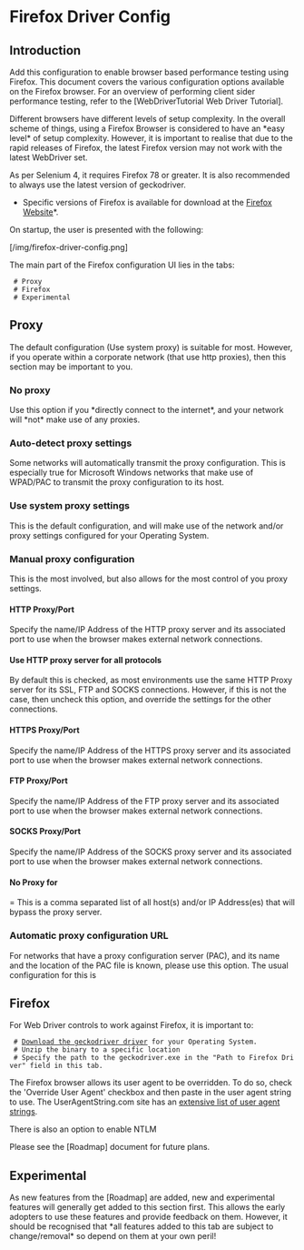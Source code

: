 = Firefox Driver Config=

== Introduction ==
Add this configuration to enable browser based performance testing using Firefox.  This document covers the various configuration options available on the Firefox browser.  For an overview of performing client sider performance testing, refer to the [WebDriverTutorial Web Driver Tutorial].  

Different browsers have different levels of setup complexity.  In the overall scheme of things, using a Firefox Browser is considered to have an *easy level* of setup complexity. However, it is important to realise that due to the rapid releases of Firefox, the latest Firefox version may not work with the latest WebDriver set.

As per Selenium 4, it requires Firefox 78 or greater. It is also recommended to always use the latest version of geckodriver.

*Specific versions of Firefox is available for download at the [https://ftp.mozilla.org/pub/mozilla.org/firefox/releases/ Firefox Website]*.

On startup, the user is presented with the following:

[/img/firefox-driver-config.png]

The main part of the Firefox configuration UI lies in the tabs:
  # Proxy
  # Firefox
  # Experimental

== Proxy ==
The default configuration (Use system proxy) is suitable for most.  However, if you operate within a corporate network (that use http proxies), then this section may be important to you.

=== No proxy ===
Use this option if you *directly connect to the internet*, and your network will *not* make use of any proxies.  

=== Auto-detect proxy settings ===
Some networks will automatically transmit the proxy configuration.  This is especially true for Microsoft Windows networks that make use of WPAD/PAC to transmit the proxy configuration to its host.

=== Use system proxy settings ===
This is the default configuration, and will make use of the network and/or proxy settings configured for your Operating System.

=== Manual proxy configuration ===
This is the most involved, but also allows for the most control of you proxy settings.  

==== HTTP Proxy/Port ====
Specify the name/IP Address of the HTTP proxy server and its associated port to use when the browser makes external network connections.

==== Use HTTP proxy server for all protocols ====
By default this is checked, as most environments use the same HTTP Proxy server for its SSL, FTP and SOCKS connections.  However, if this is not the case, then uncheck this option, and override the settings for the other connections.

==== HTTPS Proxy/Port ====
Specify the name/IP Address of the HTTPS proxy server and its associated port to use when the browser makes external network connections.

==== FTP Proxy/Port ====
Specify the name/IP Address of the FTP proxy server and its associated port to use when the browser makes external network connections.

==== SOCKS Proxy/Port ====
Specify the name/IP Address of the SOCKS proxy server and its associated port to use when the browser makes external network connections.

==== No Proxy for =====
This is a comma separated list of all host(s) and/or IP Address(es) that will bypass the proxy server.

=== Automatic proxy configuration URL ===
For networks that have a proxy configuration server (PAC), and its name and the location of the PAC file is known, please use this option.  The usual configuration for this is {{{http://proxy-server/proxy.pac}}}

== Firefox ==
For Web Driver controls to work against Firefox, it is important to:
  # [https://github.com/mozilla/geckodriver/releases Download the geckodriver driver] for your Operating System.
  # Unzip the binary to a specific location
  # Specify the path to the geckodriver.exe in the "Path to Firefox Driver" field in this tab.

The Firefox browser allows its user agent to be overridden. To do so, check the 'Override User Agent' checkbox and then paste in the user agent string to use. The UserAgentString.com site has an [http://www.useragentstring.com/pages/useragentstring.php extensive list of user agent strings].

There is also an option to enable NTLM

Please see the [Roadmap] document for future plans.

== Experimental ==
As new features from the [Roadmap] are added, new and experimental features will generally get added to this section first.  This allows the early adopters to use these features and provide feedback on them.  However, it should be recognised that *all features added to this tab are subject to change/removal* so depend on them at your own peril!
